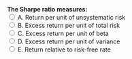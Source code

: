 ::: {.question-block}
<form onsubmit="event.preventDefault(); checkAnswer('module2_mcq_q33')" data-correct-answer="B">
<strong style="display: block;">The Sharpe ratio measures:</strong>
<label><input type="radio" name="module2_mcq_q33" value="A"> A. Return per unit of unsystematic risk</label><br>
<label><input type="radio" name="module2_mcq_q33" value="B"> B. Excess return per unit of total risk</label><br>
<label><input type="radio" name="module2_mcq_q33" value="C"> C. Excess return per unit of beta</label><br>
<label><input type="radio" name="module2_mcq_q33" value="D"> D. Excess return per unit of variance</label><br>
<label><input type="radio" name="module2_mcq_q33" value="E"> E. Return relative to risk-free rate</label><br>
</form>
<div id="feedback-module2_mcq_q33" class="feedback" data-status="" style="display:none;">
✅ Correct: B. Sharpe ratio = (Rp−Rf)/σp.
</div>
:::
